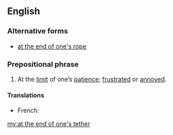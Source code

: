 ==English==

===Alternative forms===
* [[at the end of one's rope]]

===Prepositional phrase===
{{en-PP|[[at]] [[the]] [[end]] [[of]] [[one]][['s|’s]] [[tether]]}}

# {{context|idiomatic|lang=en}} At the [[limit]] of one’s [[patience]]; [[frustrated]] or [[annoyed]].

====Translations====
{{trans-top|At the limit of one’s patience}}
* French: {{t+|fr|au bout du rouleau}}
{{trans-mid}}
{{trans-bottom}}

[[my:at the end of one's tether]]